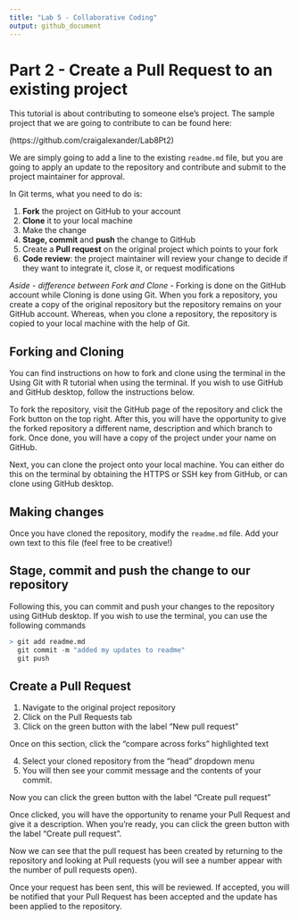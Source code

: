 ```yaml
---
title: "Lab 5 - Collaborative Coding"
output: github_document
---
```


# Part 2 - Create a Pull Request to an existing project

This tutorial is about contributing to someone else's project. The sample project that we are going to contribute to can be found here:

(https://github.com/craigalexander/Lab8Pt2)

We are simply going to add a line to the existing `readme.md` file, but you are going to apply an update to the repository and contribute and submit to the project maintainer for approval. 

In Git terms, what you need to do is:

1. **Fork** the project on GitHub to your account
2. **Clone** it to your local machine
3. Make the change
4. **Stage, commit** and **push** the change to GitHub
5. Create a **Pull request** on the original project which points to your fork
6. **Code review**: the project maintainer will review your change to decide if they want to integrate it, close it, or request modifications

*Aside - difference between Fork and Clone* - Forking is done on the GitHub account while Cloning is done using Git. When you fork a repository, you create a copy of the original repository but the repository remains on your GitHub account. Whereas, when you clone a repository, the repository is copied to your local machine with the help of Git. 


## Forking and Cloning

You can find instructions on how to fork and clone using the terminal in the Using Git with R tutorial when using the terminal. If you wish to use GitHub and GitHub desktop, follow the instructions below. 

To fork the repository, visit the GitHub page of the repository and click the Fork button on the top right. After this, you will have the opportunity to give the forked repository a different name, description and which branch to fork. Once done, you will have a copy of the project under your name on GitHub. 

Next, you can clone the project onto your local machine. You can either do this on the terminal by obtaining the HTTPS or SSH key from GitHub, or can clone using GitHub desktop. 

## Making changes
Once you have cloned the repository, modify the `readme.md` file. Add your own text to this file (feel free to be creative!)

## Stage, commit and push the change to our repository

Following this, you can commit and push your changes to the repository using GitHub desktop. If you wish to use the terminal, you can use the following commands

```r
> git add readme.md
  git commit -m "added my updates to readme"
  git push
```

## Create a Pull Request

1. Navigate to the original project repository
2. Click on the Pull Requests tab
3. Click on the green button with the label "New pull request"

Once on this section, click the "compare across forks" highlighted text

4. Select your cloned repository from the "head" dropdown menu
5. You will then see your commit message and the contents of your commit. 

Now you can click the green button with the label "Create pull request"

Once clicked, you will have the opportunity to rename your Pull Request and give it a description. When you're ready, you can click the green button with the label "Create pull request".

Now we can see that the pull request has been created by returning to the repository and looking at Pull requests (you will see a number appear with the number of pull requests open). 

Once your request has been sent, this will be reviewed. If accepted, you will be notified that your Pull Request has been accepted and the update has been applied to the repository. 